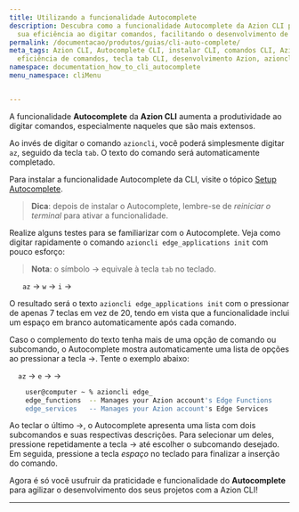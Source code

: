 ```yaml
---
title: Utilizando a funcionalidade Autocomplete
description: Descubra como a funcionalidade Autocomplete da Azion CLI pode aumentar
  sua eficiência ao digitar comandos, facilitando o desenvolvimento de projetos.
permalink: /documentacao/produtos/guias/cli-auto-complete/
meta_tags: Azion CLI, Autocomplete CLI, instalar CLI, comandos CLI, Azion autocomplete,
  eficiência de comandos, tecla tab CLI, desenvolvimento Azion, azioncli edge_applications
namespace: documentation_how_to_cli_autocomplete
menu_namespace: cliMenu


---
```


A funcionalidade **Autocomplete** da **Azion CLI** aumenta a produtividade ao digitar comandos, especialmente naqueles que são mais extensos.

Ao invés de digitar o comando `azioncli`, você poderá simplesmente digitar `az`, seguido da tecla `tab`. O texto do comando será automaticamente completado.

Para instalar a funcionalidade Autocomplete da CLI, visite o tópico [Setup Autocomplete](https://github.com/aziontech/azion-cli/blob/dev/README.md#setup-autocomplete).

> **Dica**: depois de instalar o Autocomplete, lembre-se de *reiniciar o terminal* para ativar a funcionalidade.

Realize alguns testes para se familiarizar com o Autocomplete. Veja como digitar rapidamente o comando `azioncli edge_applications init` com pouco esforço:

> **Nota**: o símbolo &rarr; equivale à tecla `tab` no teclado.

&nbsp;&nbsp;&nbsp;&nbsp;&nbsp;&nbsp;`az` &rarr;  `w` &rarr; `i` &rarr;

O resultado será o texto `azioncli edge_applications init` com o pressionar de apenas 7 teclas em vez de 20, tendo em vista que a funcionalidade inclui um espaço em branco automaticamente após cada comando.

Caso o complemento do texto tenha mais de uma opção de comando ou subcomando, o Autocomplete mostra automaticamente uma lista de opções ao pressionar a tecla &rarr;. Tente o exemplo abaixo:

&nbsp;&nbsp;&nbsp;&nbsp;`az` &rarr;  `e` &rarr; &rarr;

```bash
    user@computer ~ % azioncli edge_
    edge_functions  -- Manages your Azion account's Edge Functions
    edge_services   -- Manages your Azion account's Edge Services
```

Ao teclar o último &rarr;, o Autocomplete apresenta uma lista com dois subcomandos e suas respectivas descrições. Para selecionar um deles, pressione repetidamente a tecla &rarr; até escolher o subcomando desejado. Em seguida, pressione a tecla *espaço* no teclado para finalizar a inserção do comando.

Agora é só você usufruir da praticidade e funcionalidade do **Autocomplete** para agilizar o desenvolvimento dos seus projetos com a Azion CLI!





---

